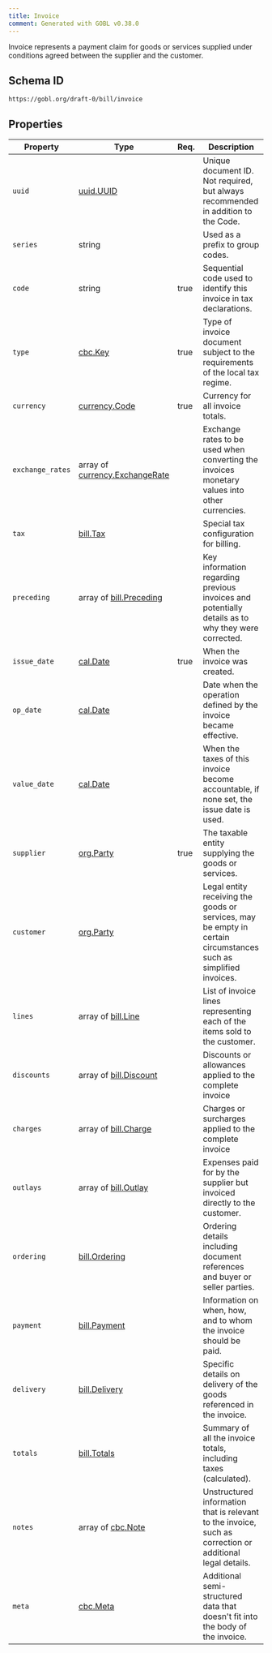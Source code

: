 ```yaml
---
title: Invoice
comment: Generated with GOBL v0.38.0
---
```


Invoice represents a payment claim for goods or services supplied under conditions agreed between the supplier and the customer.

## Schema ID

`https://gobl.org/draft-0/bill/invoice`

## Properties

| Property         | Type                                                              | Req. | Description                                                                                                      |
|------------------|-------------------------------------------------------------------|------|------------------------------------------------------------------------------------------------------------------|
| `uuid`           | [uuid.UUID](/draft-0/uuid/uuid)                                   |      | Unique document ID. Not required, but always recommended in addition to the Code.                                |
| `series`         | string                                                            |      | Used as a prefix to group codes.                                                                                 |
| `code`           | string                                                            | true | Sequential code used to identify this invoice in tax declarations.                                               |
| `type`           | [cbc.Key](/draft-0/cbc/key)                                       | true | Type of invoice document subject to the requirements of the local tax regime.                                    |
| `currency`       | [currency.Code](/draft-0/currency/code)                           | true | Currency for all invoice totals.                                                                                 |
| `exchange_rates` | array of [currency.ExchangeRate](/draft-0/currency/exchange_rate) |      | Exchange rates to be used when converting the invoices monetary values into other currencies.                    |
| `tax`            | [bill.Tax](/draft-0/bill/tax)                                     |      | Special tax configuration for billing.                                                                           |
| `preceding`      | array of [bill.Preceding](/draft-0/bill/preceding)                |      | Key information regarding previous invoices and potentially details as to why they were corrected.               |
| `issue_date`     | [cal.Date](/draft-0/cal/date)                                     | true | When the invoice was created.                                                                                    |
| `op_date`        | [cal.Date](/draft-0/cal/date)                                     |      | Date when the operation defined by the invoice became effective.                                                 |
| `value_date`     | [cal.Date](/draft-0/cal/date)                                     |      | When the taxes of this invoice become accountable, if none set, the issue date is used.                          |
| `supplier`       | [org.Party](/draft-0/org/party)                                   | true | The taxable entity supplying the goods or services.                                                              |
| `customer`       | [org.Party](/draft-0/org/party)                                   |      | Legal entity receiving the goods or services, may be empty in certain circumstances such as simplified invoices. |
| `lines`          | array of [bill.Line](/draft-0/bill/line)                          |      | List of invoice lines representing each of the items sold to the customer.                                       |
| `discounts`      | array of [bill.Discount](/draft-0/bill/discount)                  |      | Discounts or allowances applied to the complete invoice                                                          |
| `charges`        | array of [bill.Charge](/draft-0/bill/charge)                      |      | Charges or surcharges applied to the complete invoice                                                            |
| `outlays`        | array of [bill.Outlay](/draft-0/bill/outlay)                      |      | Expenses paid for by the supplier but invoiced directly to the customer.                                         |
| `ordering`       | [bill.Ordering](/draft-0/bill/ordering)                           |      | Ordering details including document references and buyer or seller parties.                                      |
| `payment`        | [bill.Payment](/draft-0/bill/payment)                             |      | Information on when, how, and to whom the invoice should be paid.                                                |
| `delivery`       | [bill.Delivery](/draft-0/bill/delivery)                           |      | Specific details on delivery of the goods referenced in the invoice.                                             |
| `totals`         | [bill.Totals](/draft-0/bill/totals)                               |      | Summary of all the invoice totals, including taxes (calculated).                                                 |
| `notes`          | array of [cbc.Note](/draft-0/cbc/note)                            |      | Unstructured information that is relevant to the invoice, such as correction or additional legal details.        |
| `meta`           | [cbc.Meta](/draft-0/cbc/meta)                                     |      | Additional semi-structured data that doesn't fit into the body of the invoice.                                   |

